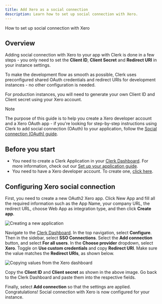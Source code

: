 ```yaml
---
title: Add Xero as a social connection
description: Learn how to set up social connection with Xero.
---
```


How to set up social connection with Xero

## Overview

Adding social connection with Xero to your app with Clerk is done in a few steps - you only need to set the **Client ID**, **Client Secret** and **Redirect URI** in your instance settings.

To make the development flow as smooth as possible, Clerk uses preconfigured shared OAuth credentials and redirect URIs for development instances - no other configuration is needed.

For production instances, you will need to generate your own Client ID and Client secret using your Xero account.

> [!NOTE]
> The purpose of this guide is to help you create a Xero developer account and a Xero OAuth app - if you're looking for step-by-step instructions using Clerk to add social connection (OAuth) to your application, follow the [Social connection (OAuth) guide](/docs/authentication/social-connections/oauth).

## Before you start

- You need to create a Clerk Application in your [Clerk Dashboard](https://dashboard.clerk.com/). For more information, check out our [Set up your application guide](/docs/quickstarts/setup-clerk).
- You need to have a Xero developer account. To create one, [click here](https://developer.xero.com/).

## Configuring Xero social connection

First, you need to create a new OAuth2 Xero app. Click New App and fill all the required information such as the App Name, your company URL, the redirect URL, choose Web App as integration type, and then click **Create app**.

![Creating a new application](/docs/images/authentication-providers/xero/creating-new-application.jpg)

Navigate to the [Clerk Dashboard](https://dashboard.clerk.com/last-active?path=user-authentication/sso-connections). In the top navigation, select **Configure**. Then in the sidebar, select **SSO Connections**. Select the **Add connection** button, and select **For all users**. In the **Choose provider** dropdown, select **Xero**. Toggle on **Use custom credentials** and copy **Redirect URI**. Make sure the value matches the **Redirect URIs**, as shown below.

![Copying values from the Xero dashboard](/docs/images/authentication-providers/xero/copying-values-from-xero-dashboard.jpg)

Copy the **Client ID** and **Client secret** as shown in the above image. Go back to the Clerk Dashboard and paste them into the respective fields.

Finally, select **Add connection** so that the settings are applied. Congratulations! Social connection with Xero is now configured for your instance.
